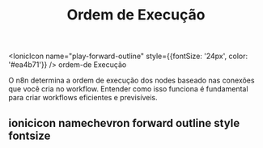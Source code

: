 ﻿---
sidebar_position: 7
title: Ordem de Execução
description: Entenda como o n8n determina a ordem de execução dos nodes
keywords: [n8n, execução, ordem, sequência, workflow, nodes]
---

<IonicIcon name="play-forward-outline" style={{fontSize: '24px', color: '#ea4b71'}} />
ordem-de Execução

O n8n determina a ordem de execução dos nodes baseado nas conexões que você cria no workflow. Entender como isso funciona é fundamental para criar workflows eficientes e previsíveis.

## ionicicon namechevron forward outline style fontsize

